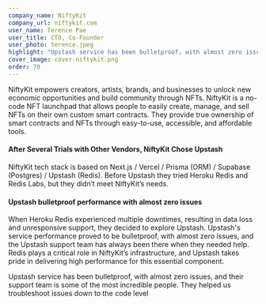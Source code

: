 ```yaml
---
company_name: NiftyKit
company_url: niftykit.com
user_name: Terence Pae
user_title: CTO, Co-Founder
user_photo: terence.jpeg
highlight: "Upstash service has been bulletproof, with almost zero issues, and their support team is some of the most incredible people. They helped us troubleshoot issues down to the code level"
cover_image: cover-niftykit.png
order: 70
---
```


NiftyKit empowers creators, artists, brands, and businesses to unlock new economic opportunities and build community through NFTs. NiftyKit is a no-code NFT launchpad that allows people to easily create, manage, and sell NFTs on their own custom smart contracts. They provide true ownership of smart contracts and NFTs through easy-to-use, accessible, and affordable tools.

#### After Several Trials with Other Vendors, NiftyKit Chose Upstash

NiftyKit tech stack is based on Next.js / Vercel / Prisma (ORM) / Supabase (Postgres) / Upstash (Redis). Before Upstash they tried Heroku Redis and Redis Labs, but they didn’t meet NiftyKit’s needs.

#### Upstash bulletproof performance with almost zero issues

When Heroku Redis experienced multiple downtimes, resulting in data loss and unresponsive support, they decided to explore Upstash. Upstash's service performance proved to be bulletproof, with almost zero issues, and the Upstash support team has always been there when they needed help. Redis plays a critical role in NiftyKit’s infrastructure, and Upstash takes pride in delivering high performance for this essential component.

<Highlight name="Terence Pae" title="CTO, Co-Founder" photo="terence.jpeg">
  Upstash service has been bulletproof, with almost zero issues, and their
  support team is some of the most incredible people. They helped us
  troubleshoot issues down to the code level
</Highlight>
